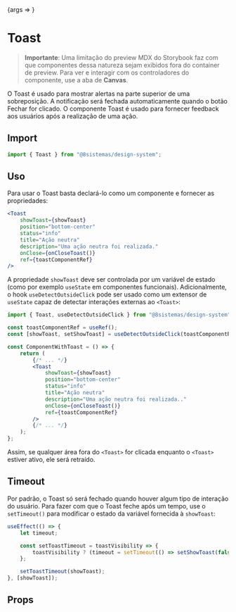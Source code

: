 
<Canvas>
    <Story
        name="Toast"
        args={{
            title: "Ação neutra",
            description: "Uma ação neutra foi realizada.",
            status: "info",
            position: "bottom-right",
            showToast: true,
        }}
    >
        {args => <Toast {...args} />}
    </Story>
</Canvas>

# Toast

> **Importante**: Uma limitação do preview MDX do Storybook faz com que componentes dessa natureza sejam exibidos fora
> do container de preview. Para ver e interagir com os controladores do componente, use a aba de **Canvas**.

<Meta title="Overlays/Toast" component={Toast} />

O Toast é usado para mostrar alertas na parte superior de uma sobreposição. A notificação será fechada automaticamente
quando o botão Fechar for clicado. O componente Toast é usado para fornecer feedback aos usuários após a realização de
uma ação.

## Import

```javascript
import { Toast } from "@8sistemas/design-system";
```

## Uso

Para usar o Toast basta declará-lo como um componente e fornecer as propriedades:

```jsx
<Toast
    showToast={showToast}
    position="bottom-center"
    status="info"
    title="Ação neutra"
    description="Uma ação neutra foi realizada."
    onClose={onCloseToast()}
    ref={toastComponentRef}
/>
```

A propriedade `showToast` deve ser controlada por um variável de estado (como por exemplo `useState` em componentes
funcionais). Adicionalmente, o hook `useDetectOutsideClick` pode ser usado como um extensor de `useState` capaz de
detectar interações externas ao `<Toast>`:

```jsx
import { Toast, useDetectOutsideClick } from "@8sistemas/design-system";

const toastComponentRef = useRef();
const [showToast, setShowToast] = useDetectOutsideClick(toastComponentRef, false);

const ComponentWithToast = () => {
    return (
        {/* ... */}
        <Toast
            showToast={showToast}
            position="bottom-center"
            status="info"
            title="Ação neutra"
            description="Uma ação neutra foi realizada.."
            onClose={onCloseToast()}
            ref={toastComponentRef}
        />
        {/* ... */}
    );
};
```

Assim, se qualquer área fora do `<Toast>` for clicada enquanto o `<Toast>` estiver ativo, ele será retraído.

## Timeout

Por padrão, o Toast só será fechado quando houver algum tipo de interação do usuário. Para fazer com que o Toast feche
após um tempo, use o `setTimeout()` para modificar o estado da variável fornecida à `showToast`:

```jsx
useEffect(() => {
    let timeout;

    const setToastTimeout = toastVisibility => {
        toastVisibility ? (timeout = setTimeout(() => setShowToast(false), 3000)) : clearTimeout(timeout);
    };

    setToastTimeout(showToast);
}, [showToast]);
```

## Props

<ArgsTable of={Toast} />
